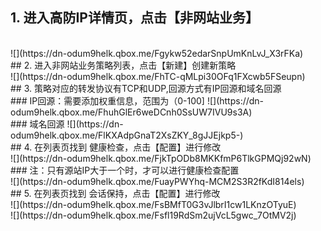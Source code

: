 ## 1. 进入高防IP详情页，点击【非网站业务】
<br>
![](https://dn-odum9helk.qbox.me/Fgykw52edarSnpUmKnLvJ_X3rFKa)
<br>
## 2. 进入非网站业务策略列表，点击【新建】创建新策略
<br>
![](https://dn-odum9helk.qbox.me/FhTC-qMLpi30OFq1FXcwb5FSeupn)
<br>
## 3. 策略对应的转发协议有TCP和UDP,回源方式有IP回源和域名回源
<br>
### IP回源：需要添加权重信息，范围为（0-100]
![](https://dn-odum9helk.qbox.me/FhuhGlEr6weDCnh0SsUW7IVU9s3A)
<br>
### 域名回源
![](https://dn-odum9helk.qbox.me/FlKXAdpGnaT2XsZKY_8gJJEjkp5-)
<br>
## 4. 在列表页找到 健康检查，点击【配置】进行修改
<br>
![](https://dn-odum9helk.qbox.me/FjkTpODb8MKKfmP6TlkGPMQj92wN)
### 注：只有源站IP大于一个时，才可以进行健康检查配置
<br>
![](https://dn-odum9helk.qbox.me/FuayPWYhq-MCM2S3R2fKdI814els)
<br>
## 5. 在列表页找到 会话保持，点击【配置】进行修改
<br>
![](https://dn-odum9helk.qbox.me/FsBMfT0G3vJlbrI1cw1LKnzOTyuE)
<br>
![](https://dn-odum9helk.qbox.me/Fsfl19RdSm2ujVcL5gwc_7OtMV2j)
<br>
